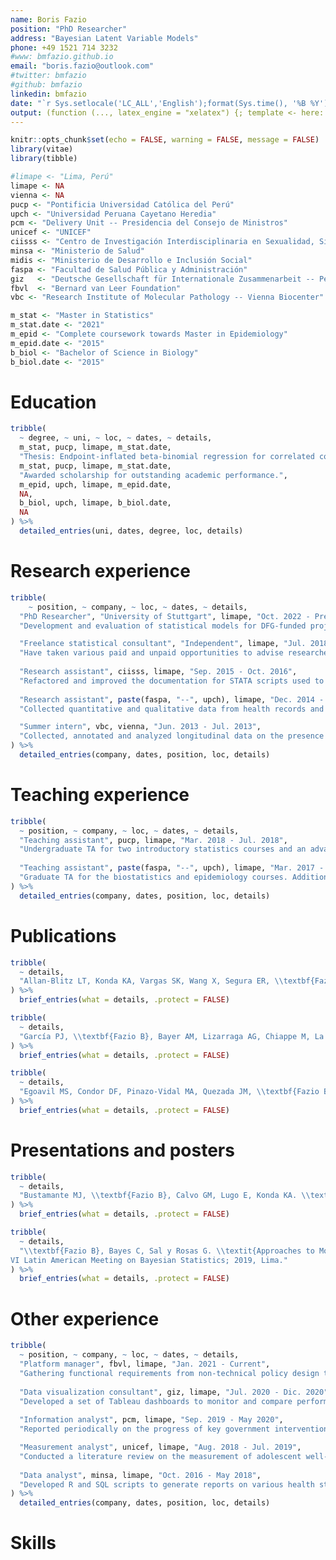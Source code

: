 ```yaml
---
name: Boris Fazio
position: "PhD Researcher"
address: "Bayesian Latent Variable Models"
phone: +49 1521 714 3232
#www: bmfazio.github.io
email: "boris.fazio@outlook.com"
#twitter: bmfazio
#github: bmfazio
linkedin: bmfazio
date: "`r Sys.setlocale('LC_ALL','English');format(Sys.time(), '%B %Y')`"
output: (function (..., latex_engine = "xelatex") {; template <- here::here("cv-template.tex"); vitae:::set_entry_formats(vitae:::awesome_cv_entries); vitae:::copy_supporting_files("awesomecv"); vitae::cv_document(..., template = template, latex_engine = latex_engine)})
---
```


```r
knitr::opts_chunk$set(echo = FALSE, warning = FALSE, message = FALSE)
library(vitae)
library(tibble)

#limape <- "Lima, Perú"
limape <- NA
vienna <- NA
pucp <- "Pontificia Universidad Católica del Perú"
upch <- "Universidad Peruana Cayetano Heredia"
pcm <- "Delivery Unit -- Presidencia del Consejo de Ministros"
unicef <- "UNICEF"
ciisss <- "Centro de Investigación Interdisciplinaria en Sexualidad, Sida y Sociedad"
minsa <- "Ministerio de Salud"
midis <- "Ministerio de Desarrollo e Inclusión Social"
faspa <- "Facultad de Salud Pública y Administración"
giz   <- "Deutsche Gesellschaft für Internationale Zusammenarbeit -- Peru"
fbvl  <- "Bernard van Leer Foundation"
vbc <- "Research Institute of Molecular Pathology -- Vienna Biocenter"

m_stat <- "Master in Statistics"
m_stat.date <- "2021"
m_epid <- "Complete coursework towards Master in Epidemiology"
m_epid.date <- "2015"
b_biol <- "Bachelor of Science in Biology"
b_biol.date <- "2015"
```

# Education

```r
tribble(
  ~ degree, ~ uni, ~ loc, ~ dates, ~ details,
  m_stat, pucp, limape, m_stat.date,
  "Thesis: Endpoint-inflated beta-binomial regression for correlated count data.",
  m_stat, pucp, limape, m_stat.date,
  "Awarded scholarship for outstanding academic performance.",
  m_epid, upch, limape, m_epid.date,
  NA,
  b_biol, upch, limape, b_biol.date,
  NA
) %>% 
  detailed_entries(uni, dates, degree, loc, details)
```

# Research experience

```r
tribble(
    ~ position, ~ company, ~ loc, ~ dates, ~ details,
  "PhD Researcher", "University of Stuttgart", limape, "Oct. 2022 - Present",
  "Development and evaluation of statistical models for DFG-funded project 'Bayesian Distributional Latent Variable Models'.",

  "Freelance statistical consultant", "Independent", limape, "Jul. 2018 - Mar. 2022",
  "Have taken various paid and unpaid opportunities to advise researchers on issues of study design, sample size calculation, selection of study-appropriate methods for statistical analysis and responses to reviewer comments regarding statistical methods.",
  
  "Research assistant", ciisss, limape, "Sep. 2015 - Oct. 2016",
  "Refactored and improved the documentation for STATA scripts used to analyze data from an ongoing cohort study. Cleaned and analyzed the data. Created an R script to monitor cohort retention statistics. Assisted colleagues with writing the statistical methods sections of their papers.",
  
  "Research assistant", paste(faspa, "--", upch), limape, "Dec. 2014 - Jul. 2016",
  "Collected quantitative and qualitative data from health records and interviews with patients and health personnel. Managed the configuration of questionnaires and equipment for use with mobile phone-based survey application Magpi. Trained field personnel in the use of the application. Continuously monitored data quality during fieldwork and relayed feedback to personnel. Cleaned and transformed the collected data to produce descriptive summaries and graphics.",

  "Summer intern", vbc, vienna, "Jun. 2013 - Jul. 2013",
  "Collected, annotated and analyzed longitudinal data on the presence of synapses in the auditory cortex of live mice using two-photon excitation microscopy."
) %>% 
  detailed_entries(company, dates, position, loc, details)
```

# Teaching experience

```r
tribble(
  ~ position, ~ company, ~ loc, ~ dates, ~ details,
  "Teaching assistant", pucp, limape, "Mar. 2018 - Jul. 2018",
  "Undergraduate TA for two introductory statistics courses and an advanced regression techniques course.",
  
  "Teaching assistant", paste(faspa, "--", upch), limape, "Mar. 2017 - Dec. 2017",
  "Graduate TA for the biostatistics and epidemiology courses. Additionally adviced students with the selection of their thesis research question, study design and analysis."
) %>% 
  detailed_entries(company, dates, position, loc, details)
```

# Publications

```r
tribble(
  ~ details,
  "Allan-Blitz LT, Konda KA, Vargas SK, Wang X, Segura ER, \\textbf{Fazio BM}, Calvo GM, Caceres CF, Klausner JD. \\textit{The Development of an Online Risk Calculator for the Prediction of Future Syphilis among a High-Risk Cohort of Men Who Have Sex with Men and Transgender Women in Lima, Peru.} Sexual Health, 2018."
) %>%
  brief_entries(what = details, .protect = FALSE)
```

```r
tribble(
  ~ details,
  "García PJ, \\textbf{Fazio B}, Bayer AM, Lizarraga AG, Chiappe M, La Rosa S, Lazo M, López L, Valderrama M, Cárcamo CP. \\textit{Sexual health knowledge and practices and STI/HIV prevalence among long-distance truck drivers in Peru.} SAGE Open Medicine, 2017."
) %>%
  brief_entries(what = details, .protect = FALSE)
```

```r
tribble(
  ~ details,
  "Egoavil MS, Condor DF, Pinazo-Vidal MA, Quezada JM, \\textbf{Fazio BM}, Bueno JC, Peña LE, Farfán J, De la Puente JG, Arce C, Malpartida B, Arostegui A, Pérez-Lu JE. \\textit{Qualitative Study for the Development of a Telemedicine System in Palliative Care.} Palliative Medicine and Hospice Care, 2017."
) %>%
  brief_entries(what = details, .protect = FALSE)
```

# Presentations and posters

```r
tribble(
  ~ details,
  "Bustamante MJ, \\textbf{Fazio B}, Calvo GM, Lugo E, Konda KA. \\textit{Understanding gay couples: a new vision for HIV prevention in Peru.} Poster presented at: 10th IAS Conference on HIV Science; 2019, Mexico DF."
) %>%
  brief_entries(what = details, .protect = FALSE)
```

```r
tribble(
  ~ details,
  "\\textbf{Fazio B}, Bayes C, Sal y Rosas G. \\textit{Approaches to Model Specification for Regression Analysis with Correlated, Endpoint-Inflated Bounded Count Data.} Poster presented at: 
VI Latin American Meeting on Bayesian Statistics; 2019, Lima."
) %>%
  brief_entries(what = details, .protect = FALSE)
```

# Other experience

```r
tribble(
  ~ position, ~ company, ~ loc, ~ dates, ~ details,
  "Platform manager", fbvl, limape, "Jan. 2021 - Current",
  "Gathering functional requirements from non-technical policy design teams for an in-house app created to monitor local governments' management of public health interventions. Designing app mockups and carrying out usability tests to improve user experience. Developing Shiny apps and Tableau dashboards for various data processing and monitoring tasks.",
  
  "Data visualization consultant", giz, limape, "Jul. 2020 - Dic. 2020",
  "Developed a set of Tableau dashboards to monitor and compare performance across local governments on key indicators.",
  
  "Information analyst", pcm, limape, "Sep. 2019 - May 2020",
  "Reported periodically on the progress of key government interventions based on survey and administrative data as well as interviews with key personnel. Wrote Terms of Reference for procurement of impact evaluation and data collection consultancy services.",

  "Measurement analyst", unicef, limape, "Aug. 2018 - Jul. 2019",
  "Conducted a literature review on the measurement of adolescent well-being. Assisted in the design and calculation of an adolescent well-being index based on administrative and survey data",
  
  "Data analyst", minsa, limape, "Oct. 2016 - May 2018",
  "Developed R and SQL scripts to generate reports on various health statistics.",
) %>% 
  detailed_entries(company, dates, position, loc, details)
```

# Skills

\begin{cvskills}
\cvskill{Languages}{Spanish (native), English (fluent)}
\cvskill{R packages}{tidyverse, shiny, survey, targets, brms, cmdstanr, lavaan, RSelenium}
\cvskill{Other tools}{SQL, git, Tableau}
\end{cvskills}
